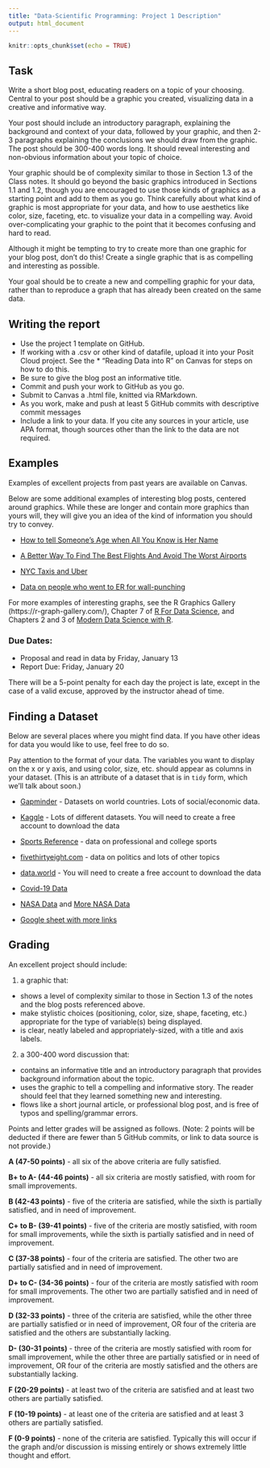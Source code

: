 ```yaml
---
title: "Data-Scientific Programming: Project 1 Description"
output: html_document
---
```


```r
knitr::opts_chunk$set(echo = TRUE)
```

## Task

Write a short blog post, educating readers on a topic of your choosing. Central to your post should be a graphic you created, visualizing data in a creative and informative way.   

Your post should include an introductory paragraph, explaining the background and context of your data, followed by your graphic, and then 2-3 paragraphs explaining the conclusions we should draw from the graphic. The post should be 300-400 words long. It should reveal interesting and non-obvious information about your topic of choice. 

Your graphic should be of complexity similar to those in Section 1.3 of the Class notes. It should go beyond the basic graphics introduced in Sections 1.1 and 1.2, though you are encouraged to use those kinds of graphics as a starting point and add to them as you go. Think carefully about what kind of graphic is most appropriate for your data, and how to use aesthetics like color, size, faceting, etc. to visualize your data in a compelling way. Avoid over-complicating your graphic to the point that it becomes confusing and hard to read.   

Although it might be tempting to try to create more than one graphic for your blog post, don't do this! Create a single graphic that is as compelling and interesting as possible.  

Your goal should be to create a new and compelling graphic for your data, rather than to reproduce a graph that has already been created on the same data.   

## Writing the report

* Use the project 1 template on GitHub.    
* If working with a .csv or other kind of datafile, upload it into your Posit Cloud project. See the * "Reading Data into R" on Canvas for steps on how to do this.   
* Be sure to give the blog post an informative title.    
* Commit and push your work to GitHub as you go.     
* Submit to Canvas a .html file, knitted via RMarkdown.   
* As you work, make and push at least 5 GitHub commits  with descriptive commit messages   
* Include a link to your data. If you cite any sources in your article, use APA format, though sources other than the link to the data are not required.   


## Examples

Examples of excellent projects from past years are available on Canvas.  

Below are some additional examples of interesting blog posts, centered around graphics. While these are longer and contain more graphics than yours will, they will give you an idea of the kind of information you should try to convey. 

* [How to tell Someone's Age when All You Know is Her Name](https://fivethirtyeight.com/features/how-to-tell-someones-age-when-all-you-know-is-her-name/)    

* [A Better Way To Find The Best Flights And Avoid The Worst Airports](https://fivethirtyeight.com/features/fastest-airlines-fastest-airports/)    

* [NYC Taxis and Uber](https://toddwschneider.com/posts/analyzing-1-1-billion-nyc-taxi-and-uber-trips-with-a-vengeance/)    

* [Data on people who went to ER for wall-punching](https://flowingdata.com/2016/01/14/data-on-people-who-wall-punching/)    

For more examples of interesting graphs, see the R Graphics Gallery (https://r-graph-gallery.com/), Chapter 7 of [R For Data Science](https://r4ds.had.co.nz), and Chapters 2 and 3 of [Modern Data Science with R](https://beanumber.github.io/mdsr2e/). 


### Due Dates:

* Proposal and read in data by Friday, January 13   
* Report Due: Friday, January 20 

There will be a 5-point penalty for each day the project is late, except in the case of a valid excuse, approved by the instructor ahead of time.    


## Finding a Dataset    

Below are several places where you might find data. If you have other ideas for data you would like to use, feel free to do so.  

Pay attention to the format of your data. The variables you want to display on the x or y axis, and using color, size, etc. should appear as columns in your dataset. (This is an attribute of a dataset that is in `tidy` form, which we'll talk about soon.)   

* [Gapminder](https://www.gapminder.org/data/) - Datasets on world countries. Lots of social/economic data.     

* [Kaggle](https://www.kaggle.com/datasets) - Lots of different datasets. You will need to create a free account to download the data     

* [Sports Reference](https://www.sports-reference.com/) - data on professional and college sports     

* [fivethirtyeight.com](https://data.fivethirtyeight.com/) - data on politics and lots of other topics    

* [data.world](https://data.world/) - You will need to create a free account to download the data     

* [Covid-19 Data](https://github.com/CSSEGISandData/COVID-19/tree/master/csse_covid_19_data)

* [NASA Data](https://data.nasa.gov/) and [More NASA Data](https://pds.nasa.gov/)

* [Google sheet with more links](https://docs.google.com/spreadsheets/d/1wZhPLMCHKJvwOkP4juclhjFgqIY8fQFMemwKL2c64vk/edit#gid=0)      


## Grading    

An excellent project should include:    

1. a graphic that:  
 * shows a level of complexity similar to those in Section 1.3 of the notes and the blog posts referenced above.    
 * make stylistic choices (positioning, color, size, shape, faceting, etc.) appropriate for the type of variable(s) being displayed.   
 * is clear, neatly labeled and appropriately-sized, with a title and axis labels.    
 
 2. a 300-400 word discussion that:    
 * contains an informative title and an introductory paragraph that provides background information about the topic.   
 * uses the graphic to tell a compelling and informative story. The reader should feel that they learned something new and interesting.   
 * flows like a short journal article, or professional blog post, and is free of typos and spelling/grammar errors.   

Points and letter grades will be assigned as follows. (Note: 2 points will be deducted if there are fewer than 5 GitHub commits, or link to data source is not provide.)

**A (47-50 points)** - all six of the above criteria are fully satisfied.   

**B+ to A- (44-46 points)** - all six criteria are mostly satisfied, with room for small improvements.  

**B (42-43 points)** - five of the criteria are satisfied, while the sixth is partially satisfied, and in need of improvement.    

**C+ to B- (39-41 points)** - five of the criteria are mostly satisfied, with room for small improvements, while the sixth is partially satisfied and in need of improvement.  

**C (37-38 points)** - four of the criteria are satisfied. The other two are partially satisfied and in need of improvement.    

**D+ to C- (34-36 points)** - four of the criteria are mostly satisfied with room for small improvements. The other two are partially satisfied and in need of improvement.   

**D (32-33 points)** - three of the criteria are satisfied, while the other three are partially satisfied or in need of improvement, OR four of the criteria are satisfied and the others are substantially lacking.   

**D- (30-31 points)** - three of the criteria are mostly satisfied with room for small improvement, while the other three are partially satisfied or in need of improvement, OR four of the criteria are mostly satisfied and the others are substantially lacking.   

**F (20-29 points)** - at least two of the criteria are satisfied and at least two others are partially satisfied.    

**F (10-19 points)** - at least one of the criteria are satisfied and at least 3 others are partially satisfied.   

**F (0-9 points)** - none of the criteria are satisfied. Typically this will occur if the graph and/or discussion is missing entirely or shows extremely little thought and effort.   

